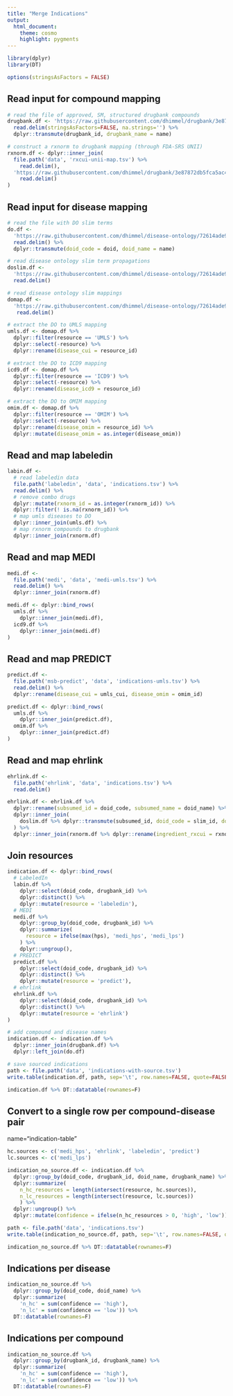 ```yaml
---
title: "Merge Indications"
output:
  html_document:
    theme: cosmo
    highlight: pygments
---
```


```r
library(dplyr)
library(DT)

options(stringsAsFactors = FALSE)
```


## Read input for compound mapping

```r
# read the file of approved, SM, structured drugbank compounds
drugbank.df <- 'https://raw.githubusercontent.com/dhimmel/drugbank/3e87872db5fca5ac427ce27464ab945c0ceb4ec6/data/drugbank-slim.tsv' %>%
  read.delim(stringsAsFactors=FALSE, na.strings='') %>%
  dplyr::transmute(drugbank_id, drugbank_name = name)

# construct a rxnorm to drugbank mapping (through FDA-SRS UNII)
rxnorm.df <- dplyr::inner_join(
  file.path('data', 'rxcui-unii-map.tsv') %>%
    read.delim(),
  'https://raw.githubusercontent.com/dhimmel/drugbank/3e87872db5fca5ac427ce27464ab945c0ceb4ec6/data/mapping/fdasrs.tsv' %>%
    read.delim()
)

```

## Read input for disease mapping

```r
# read the file with DO slim terms
do.df <- 
  'https://raw.githubusercontent.com/dhimmel/disease-ontology/72614ade9f1cc5a5317b8f6836e1e464b31d5587/data/slim-terms.tsv' %>%
  read.delim() %>%
  dplyr::transmute(doid_code = doid, doid_name = name)

# read disease ontology slim term propagations
doslim.df <- 
  'https://raw.githubusercontent.com/dhimmel/disease-ontology/72614ade9f1cc5a5317b8f6836e1e464b31d5587/data/slim-terms-prop.tsv' %>%
  read.delim()

# read disease ontology slim mappings
domap.df <- 
  'https://raw.githubusercontent.com/dhimmel/disease-ontology/72614ade9f1cc5a5317b8f6836e1e464b31d5587/data/xrefs-prop-slim.tsv' %>%
   read.delim()

# extract the DO to UMLS mapping
umls.df <- domap.df %>%
  dplyr::filter(resource == 'UMLS') %>%
  dplyr::select(-resource) %>%
  dplyr::rename(disease_cui = resource_id)

# extract the DO to ICD9 mapping
icd9.df <- domap.df %>%
  dplyr::filter(resource == 'ICD9') %>%
  dplyr::select(-resource) %>%
  dplyr::rename(disease_icd9 = resource_id)

# extract the DO to OMIM mapping
omim.df <- domap.df %>%
  dplyr::filter(resource == 'OMIM') %>%
  dplyr::select(-resource) %>%
  dplyr::rename(disease_omim = resource_id) %>%
  dplyr::mutate(disease_omim = as.integer(disease_omim))
```

## Read and map labeledin

```r
labin.df <-
  # read labeledin data
  file.path('labeledin', 'data', 'indications.tsv') %>%
  read.delim() %>%
  # remove combo drugs
  dplyr::mutate(rxnorm_id = as.integer(rxnorm_id)) %>%
  dplyr::filter(! is.na(rxnorm_id)) %>%
  # map umls diseases to DO
  dplyr::inner_join(umls.df) %>%
  # map rxnorm compounds to drugbank
  dplyr::inner_join(rxnorm.df)
```

## Read and map MEDI

```r
medi.df <- 
  file.path('medi', 'data', 'medi-umls.tsv') %>%
  read.delim() %>%
  dplyr::inner_join(rxnorm.df)

medi.df <- dplyr::bind_rows(
  umls.df %>%
    dplyr::inner_join(medi.df),
  icd9.df %>%
    dplyr::inner_join(medi.df)
)

```

## Read and map PREDICT

```r
predict.df <- 
  file.path('msb-predict', 'data', 'indications-umls.tsv') %>%
  read.delim() %>%
  dplyr::rename(disease_cui = umls_cui, disease_omim = omim_id)

predict.df <- dplyr::bind_rows(
  umls.df %>%
    dplyr::inner_join(predict.df),
  omim.df %>%
    dplyr::inner_join(predict.df)
)
```

## Read and map ehrlink

```r
ehrlink.df <- 
  file.path('ehrlink', 'data', 'indications.tsv') %>%
  read.delim()

ehrlink.df <- ehrlink.df %>%
  dplyr::rename(subsumed_id = doid_code, subsumed_name = doid_name) %>%
  dplyr::inner_join(
    doslim.df %>% dplyr::transmute(subsumed_id, doid_code = slim_id, doid_name = slim_name)
  ) %>%
  dplyr::inner_join(rxnorm.df %>% dplyr::rename(ingredient_rxcui = rxnorm_id))
```

## Join resources

```r
indication.df <- dplyr::bind_rows(
  # LabeledIn
  labin.df %>%
    dplyr::select(doid_code, drugbank_id) %>%
    dplyr::distinct() %>%
    dplyr::mutate(resource = 'labeledin'),
  # MEDI
  medi.df %>%
    dplyr::group_by(doid_code, drugbank_id) %>%
    dplyr::summarize(
      resource = ifelse(max(hps), 'medi_hps', 'medi_lps')
    ) %>%
    dplyr::ungroup(),
  # PREDICT
  predict.df %>%
    dplyr::select(doid_code, drugbank_id) %>%
    dplyr::distinct() %>%
    dplyr::mutate(resource = 'predict'),
  # ehrlink
  ehrlink.df %>%
    dplyr::select(doid_code, drugbank_id) %>%
    dplyr::distinct() %>%
    dplyr::mutate(resource = 'ehrlink')
)

# add compound and disease names
indication.df <- indication.df %>%
  dplyr::inner_join(drugbank.df) %>%
  dplyr::left_join(do.df)

# save sourced indications
path <- file.path('data', 'indications-with-source.tsv')
write.table(indication.df, path, sep='\t', row.names=FALSE, quote=FALSE)

indication.df %>% DT::datatable(rownames=F)
```

## Convert to a single row per compound-disease pair
<a>name="indication-table"</a>

```r
hc.sources <- c('medi_hps', 'ehrlink', 'labeledin', 'predict')
lc.sources <- c('medi_lps')

indication_no_source.df <- indication.df %>%
  dplyr::group_by(doid_code, drugbank_id, doid_name, drugbank_name) %>%
  dplyr::summarize(
    n_hc_resources = length(intersect(resource, hc.sources)),
    n_lc_resources = length(intersect(resource, lc.sources))
    ) %>%
  dplyr::ungroup() %>%
  dplyr::mutate(confidence = ifelse(n_hc_resources > 0, 'high', 'low'))

path <- file.path('data', 'indications.tsv')
write.table(indication_no_source.df, path, sep='\t', row.names=FALSE, quote=FALSE)

indication_no_source.df %>% DT::datatable(rownames=F)
```

## Indications per disease

```r
indication_no_source.df %>%
  dplyr::group_by(doid_code, doid_name) %>%
  dplyr::summarize(
    'n_hc' = sum(confidence == 'high'),
    'n_lc' = sum(confidence == 'low')) %>%
  DT::datatable(rownames=F)
```

## Indications per compound

```r
indication_no_source.df %>%
  dplyr::group_by(drugbank_id, drugbank_name) %>%
  dplyr::summarize(
    'n_hc' = sum(confidence == 'high'),
    'n_lc' = sum(confidence == 'low')) %>%
  DT::datatable(rownames=F)
```
